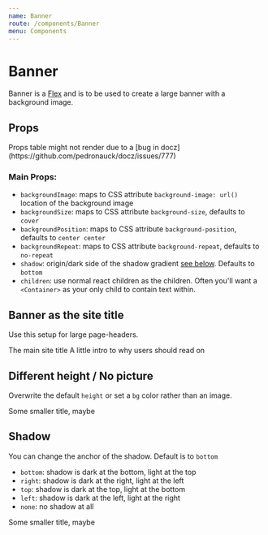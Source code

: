 ```yaml
---
name: Banner
route: /components/Banner
menu: Components
---
```




# Banner

Banner is a [Flex](/components/Flex) and is to be used to create a large banner with a background image.

## Props

<Props of={Banner} />
Props table might not render due to a [bug in docz](https://github.com/pedronauck/docz/issues/777)

### Main Props:

- `backgroundImage`: maps to CSS attribute `background-image: url()` location of the background image
- `backgroundSize`: maps to CSS attribute `background-size`, defaults to `cover`
- `backgroundPosition`: maps to CSS attribute `background-position`, defaults to `center center`
- `backgroundRepeat`: maps to CSS attribute `background-repeat`, defaults to `no-repeat`
- `shadow`: origin/dark side of the shadow gradient [see below](#shadow). Defaults to `bottom`
- `children`: use normal react children as the children. Often you'll want a `<Container>` as your only child to contain text within.

## Banner as the site title

Use this setup for large page-headers.

<Playground>
  <Banner backgroundImage="http://placekitten.com/1001/700">
    <Container>
      <Heading as="h1">The main site title</Heading>
      <Lede>A little intro to why users should read on</Lede>
    </Container>
  </Banner>
</Playground>

## Different height / No picture

Overwrite the default `height` or set a `bg` color rather than an image.

<Playground>
  <Banner bg="primary.dark" height="50vh">
    <Container>
      <Heading as="h2" color="white">
        Some smaller title, maybe
      </Heading>
    </Container>
  </Banner>
</Playground>

## Shadow

You can change the anchor of the shadow. Default is to `bottom`

- `bottom`: shadow is dark at the bottom, light at the top
- `right`: shadow is dark at the right, light at the left
- `top`: shadow is dark at the top, light at the bottom
- `left`: shadow is dark at the left, light at the right
- `none`: no shadow at all

<Playground>
  <Banner bg="primary.dark" height="50vh" shadow="none">
    <Container>
      <Heading as="h2" color="white">
        Some smaller title, maybe
      </Heading>
    </Container>
  </Banner>
</Playground>
